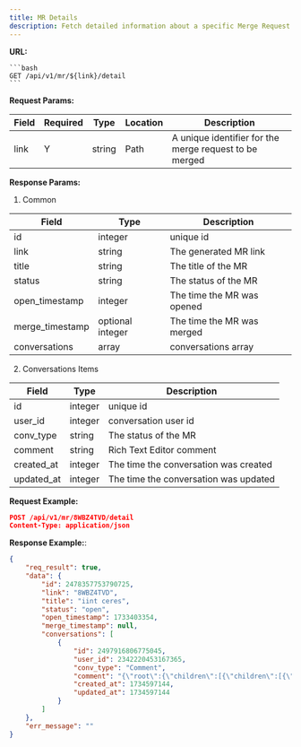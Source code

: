 ```yaml
---
title: MR Details
description: Fetch detailed information about a specific Merge Request (MR), including its metadata and conversations.
---
```


**URL:**

    ```bash
    GET /api/v1/mr/${link}/detail
    ```

**Request Params:**

| **Field** | **Required** | **Type** | **Location** | **Description**                                        |
| --------- | ------------ | -------- | ------------ | ------------------------------------------------------ |
| link      | Y            | string   | Path         | A unique identifier for the merge request to be merged |

**Response Params:**
1. Common

| **Field**       | **Type**         | **Description**            |
| --------------- | ---------------- | -------------------------- |
| id              | integer          | unique id                  |
| link            | string           | The generated MR link      |
| title           | string           | The title of the MR        |
| status          | string           | The status of the MR       |
| open_timestamp  | integer          | The time the MR was opened |
| merge_timestamp | optional integer | The time the MR was merged |
| conversations   | array            | conversations array        |


2. Conversations Items

| **Field**  | **Type** | **Description**                       |
| ---------- | -------- | ------------------------------------- |
| id         | integer  | unique id                             |
| user_id    | integer  | conversation user id                  |
| conv_type  | string   | The status of the MR                  |
| comment    | string   | Rich Text Editor comment              |
| created_at | integer  | The time the conversation was created |
| updated_at | integer  | The time the conversation was updated |


**Request Example:**

```json
POST /api/v1/mr/8WBZ4TVD/detail
Content-Type: application/json
```

**Response Example:**:
```json
{
    "req_result": true,
    "data": {
        "id": 2478357753790725,
        "link": "8WBZ4TVD",
        "title": "iint ceres",
        "status": "open",
        "open_timestamp": 1733403354,
        "merge_timestamp": null,
        "conversations": [
            {
                "id": 2497916806775045,
                "user_id": 2342220453167365,
                "conv_type": "Comment",
                "comment": "{\"root\":{\"children\":[{\"children\":[{\"detail\":0,\"format\":0,\"mode\":\"normal\",\"style\":\"\",\"text\":\"Test Comment\",\"type\":\"text\",\"version\":1}],\"direction\":\"ltr\",\"format\":\"\",\"indent\":0,\"type\":\"paragraph\",\"version\":1,\"textFormat\":0,\"textStyle\":\"\"}],\"direction\":\"ltr\",\"format\":\"\",\"indent\":0,\"type\":\"root\",\"version\":1}}",
                "created_at": 1734597144,
                "updated_at": 1734597144
            }
        ]
    },
    "err_message": ""
}
```

<Outlet path="architecture/api/mono/mergerequest" />
